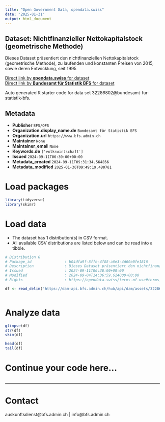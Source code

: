 ```yaml
---
title: "Open Government Data, opendata.swiss"
date: "2025-01-31"
output: html_document
---
```


## Dataset: Nichtfinanzieller Nettokapitalstock (geometrische Methode)

Dieses Dataset präsentiert den nichtfinanziellen Nettokapitalstock (geometrische Methode), zu laufenden und konstanten Preisen von 2015, sowie deren Entwicklung, seit 1995.

[Direct link by **opendata.swiss** for dataset](https://opendata.swiss/de/dataset/nichtfinanzieller-nettokapitalstock-geometrische-methode5)<br>
[Direct link by **Bundesamt für Statistik BFS** for dataset](https://www.bfs.admin.ch/asset/de/ts-x-04.04.01)

Auto generated R starter code for data set 32286802@bundesamt-fur-statistik-bfs.

## Metadata

- **Publisher** `BFS/OFS`
- **Organization.display_name.de** `Bundesamt für Statistik BFS`
- **Organization.url** `https://www.bfs.admin.ch`
- **Maintainer** `None`
- **Maintainer_email** `None`
- **Keywords.de** `['volkswirtschaft']`
- **Issued** `2024-09-11T06:30:00+00:00`
- **Metadata_created** `2024-09-11T09:31:34.564856`
- **Metadata_modified** `2025-01-30T09:49:19.480781`


# Load packages

```r

library(tidyverse)
library(skimr)

```

# Load data

-   The dataset has 1 distribution(s) in CSV format.
-   All available CSV distributions are listed below and can be read into a tibble.

```r

# Distribution 0
# Package_id               : b04dfa9f-8ffe-4f88-a6e3-4d60a0fe1816
# Description              : Dieses Dataset präsentiert den nichtfinanziellen Nettokapitalstock (geometrische Methode), zu laufenden und konstanten Preisen von 2015, sowie deren Entwicklung, seit 1995.
# Issued                   : 2024-09-11T06:30:00+00:00
# Modified                 : 2024-09-04T14:36:59.624000+00:00
# Rights                   : https://opendata.swiss/terms-of-use#terms_by_ask

df <- read_delim('https://dam-api.bfs.admin.ch/hub/api/dam/assets/32286815/master')



```

# Analyze data

```r

glimpse(df)
str(df)
skim(df)

head(df)
tail(df)

```

# Continue your code here...

```r

```

------------------------------------------------------------------------

# Contact

auskunftsdienst@bfs.admin.ch | info@bfs.admin.ch
